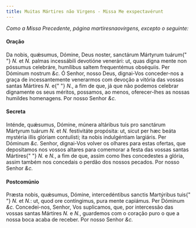 ```yaml
---
title: Muitas Mártires não Virgens - Missa Me exspectavérunt
---
```


<em>Como a Missa Precedente, página martiresnaovirgens, excepto o seguinte:</em>

<h4 class="text-center">Oração</h4>
<div class="grid grid-cols-2 gap-5">
  <span class="text-justify">
    Da nobis, quǽsumus, Dómine, Deus noster, sanctárum Mártyrum tuárum{" "}
    <em>N. </em>et <em>N. </em>palmas incessábili devotióne venerári: ut, quas
    digna mente non póssumus celebráre, humílibus saltem frequentémus obséquiis.
    Per Dóminum nostrum <em>&c.</em>
  </span>
  <span class="text-justify">
    Ó Senhor, nosso Deus, dignai-Vos conceder-nos a graça de incessantemente
    venerarmos com devoção a vitória das vossas santas Mártires <em>N. </em>e{" "}
    <em>N.</em>, a fim de que, já que não podemos celebrar dignamente os seus
    méritos, possamos, ao menos, oferecer-lhes as nossas humildes homenagens.
    Por nosso Senhor <em>&c.</em>
  </span>
</div>

<h4 class="text-center">Secreta</h4>
<div class="grid grid-cols-2 gap-5">
  <span class="text-justify">
    Inténde, quǽsumus, Dómine, múnera altáribus tuis pro sanctárum Mártyrum
    tuárum <em>N. </em>et <em>N. </em>festivitáte propósita: ut, sicut per hæc
    beáta mystéria illis glóriam contulísti; ita nobis indulgéntiam largiáris.
    Per Dóminum <em>&c.</em>
  </span>
  <span class="text-justify">
    Senhor, dignai-Vos volver os olhares para estas ofertas, que depositamos nos
    vossos altares para comemorar a festa das vossas santas Mártires{" "}
    <em>N. </em>e <em>N.</em>, a fim de que, assim como lhes concedestes a
    glória, assim também nos concedais o perdão dos nossos pecados. Por nosso
    Senhor <em>&c.</em>
  </span>
</div>

<h4 class="text-center">Postcomúnio</h4>
<div class="grid grid-cols-2 gap-5">
  <span class="text-justify">
    Præsta nobis, quǽsumus, Dómine, intercedéntibus sanctis Martýribus tuis{" "}
    <em>N. </em>et <em>N.</em>: ut, quod ore contíngimus, pura mente capiámus.
    Per Dóminum <em>&c.</em>
  </span>
  <span class="text-justify">
    Concedei-nos, Senhor, Vos suplicamos, que, por intercessão das vossas santas
    Mártires <em>N. </em>e <em>N.</em>, guardemos com o coração puro o que a
    nossa boca acaba de receber. Por nosso Senhor <em>&c.</em>
  </span>
</div>
